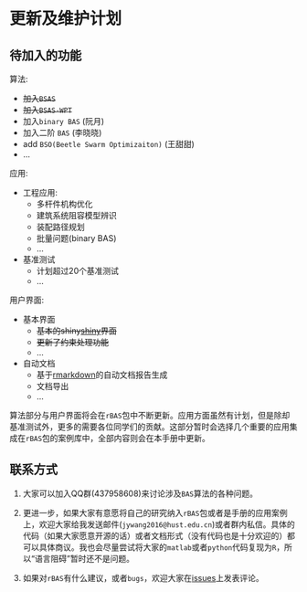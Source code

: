 # 更新及维护计划 {#updates}

## 待加入的功能

算法:

- ~~加入`BSAS`~~
- ~~加入`BSAS-WPT`~~
- 加入`binary BAS` (阮月)
- 加入二阶 `BAS` (李晓晓)
- add `BSO(Beetle Swarm Optimizaiton)` (王甜甜)
- ...

应用:

- 工程应用:
    + 多杆件机构优化
    + 建筑系统阻容模型辨识
    + 装配路径规划
    + 批量问题(binary BAS)
    + ...
- 基准测试
    + 计划超过20个基准测试
    + ...
  
用户界面:

- 基本界面
    + ~~基本的shiny[shiny](https://github.com/rstudio/shiny)界面~~
    + ~~更新了约束处理功能~~
    + ...

- 自动文档
    + 基于[rmarkdown](https://github.com/rstudio/rmarkdown)的自动文档报告生成
    + 文档导出
    + ...

算法部分与用户界面将会在`rBAS`包中不断更新。应用方面虽然有计划，但是除却基准测试外，更多的需要各位同学们的贡献。这部分暂时会选择几个重要的应用集成在`rBAS`包的案例库中，全部内容则会在本手册中更新。

## 联系方式

1.  大家可以加入QQ群(437958608)来讨论涉及`BAS`算法的各种问题。

2.  更进一步，如果大家有意愿将自己的研究纳入`rBAS`包或者是手册的应用案例上，欢迎大家给我发送邮件(`jywang2016@hust.edu.cn`)或者群内私信。具体的代码（如果大家愿意开源的话）或者文档形式（没有代码也是十分欢迎的）都可以具体商议。我也会尽量尝试将大家的`matlab`或者`python`代码复现为`R`，所以“语言阻碍”暂时还不是问题。

3.  如果对`rBAS`有什么建议，或者`bugs`，欢迎大家在[issues](https://github.com/jywang2016/rBAS/issues)上发表评论。

